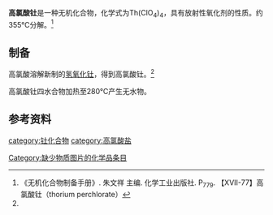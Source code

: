 {{chembox
| verifiedrevid = 
|   Name = 高氯酸钍
|CustomizedImage=[[File:Perchlorat-Ion.svg|105px]][[File:Perchlorat-Ion.svg|105px]][[File:Perchlorat-Ion.svg|105px]][[File:Perchlorat-Ion.svg|105px]][[File:Th4+.svg|90px]]
|   OtherNames = 
|   IUPACName = 
| Section1 = {{Chembox Identifiers
|  CASNo = 16045-17-3
|  CASNo_Ref = {{cascite|correct|CAS}}
|   ChemSpiderID_Ref  = {{chemspidercite|correct|chemspider}}
|  ChemSpiderID  =  
|  PubChem  =  
|  InChI  = 
|  InChIKey  = 
|  SMILES  =  
|  StdInChI_Ref  = {{stdinchicite|correct|chemspider}}
|  StdInChI  = 
|  StdInChIKey_Ref  = {{stdinchicite|correct|chemspider}}
|  StdInChIKey  =  
}}
| Section2 = {{Chembox Properties
|   Formula = Th(ClO<sub>4</sub>)<sub>4</sub>
|   MolarMass = 629.839
|   Appearance = 无色易潮解的片状晶体<ref name=z />
|   Density = 
|   MeltingPt = 
|   Solubility = 易溶于水
|   BoilingPt = 
|   Solvent =
|   SolubleOther = 
  }}
| Section7 = {{Chembox Hazards
|  EUHazardSymbol =
|  RPhrases =
|  SPhrases =
|  FlashPt = 
|  pKa = 
|  pKb = 
|  EUClass =
|  EUIndex = 
|  MainHazards = 
|  NFPA-H = 
|  NFPA-F = 
|  NFPA-R = 
|  NFPA-O = 
|  RSPhrases = 
|  Autoignition = 
|  ExploLimits = 
|  PEL = 
  }}
| Section8 = {{Chembox Related
|   Function = 
|   OtherFunctn = 
|   OtherAnions = [[硝酸钍|硝酸钍]]
|   OtherCations = 
|   OtherCpds = [[高氯酸|高氯酸]]<br />[[二氧化钍|二氧化钍]]
  }}
}}
'''高氯酸钍'''是一种无机化合物，化学式为Th(ClO<sub>4</sub>)<sub>4</sub>，具有放射性氧化剂的性质。约355℃分解。<ref name=z>《无机化合物制备手册》. 朱文祥 主编. 化学工业出版社. P<sub>779</sub>. 【XVII-77】高氯酸钍（thorium perchlorate）</ref>

==制备==
高氯酸溶解新制的[[氢氧化钍|氢氧化钍]]，得到高氯酸钍。<ref name=z />

高氯酸钍四水合物加热至280℃产生无水物。
==参考资料==
{{reflist}}

{{钍化合物}}
{{高氯酸盐}}

[[category:钍化合物|category:钍化合物]]
[[category:高氯酸盐|category:高氯酸盐]]
[[Category:缺少物质图片的化学品条目|Category:缺少物质图片的化学品条目]]